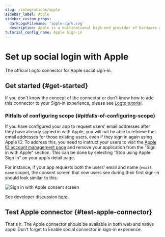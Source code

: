 ```yaml
---
slug: /integrations/apple
sidebar_label: Apple
sidebar_custom_props:
  darkLogoFilename: 'apple-dark.svg'
  description: Apple is a multinational high-end provider of hardware and software.
tutorial_config_name: Apple Sign-in
---
```




# Set up social login with Apple

The official Logto connector for Apple social sign-in.

<GuideTip />

## Get started \{#get-started}

If you don't know the concept of the connector or don't know how to add this connector to your Sign-in experience, please see [Logto tutorial](/connectors/social-connectors).

<Integration />

### Pitfalls of configuring scope \{#pitfalls-of-configuring-scope}

If you have configured your app to request users' email addresses after they have already signed in with Apple, you will not be able to retrieve the email addresses for those existing users, even if they sign in again using Apple ID. To address this, you need to instruct your users to visit the [Apple ID account management page](https://appleid.apple.com/account/manage) and remove your application from the "Sign in with Apple" section. This can be done by selecting "Stop using Apple Sign In" on your app's detail page.

For instance, if your app requests both the users' email and name (`email name` scope), the consent screen that new users see during their first sign-in should look similar to this:

<img
  src="/img/assets/sign-in-with-apple-consent-screen.png"
  alt="Sign in with Apple consent screen"
/>

See developer discussion [here](https://forums.developer.apple.com/forums/thread/132223).

## Test Apple connector \{#test-apple-connector}

That's it. The Apple connector should be available in both web and native apps. Don't forget to <MainSiteUrl href="/connectors/social-connectors#enable-social-sign-in">Enable social connector in sign-in experience</MainSiteUrl>.
